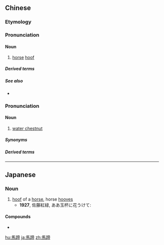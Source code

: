 {{also|马蹄}}
==Chinese==
{{zh-forms|s=马蹄}}

===Etymology===
{{rfe|zh|"water chestnut": is it related to Zhuang ''maxdaez''?}}

===Pronunciation===
{{zh-pron
|m=mǎtí
|c=maa5 tai4
|h=pfs=mâ-thài
|mn=xm,qz,tp:bé-tôe/kh:bé-tê/zz:bée-tê
|cat=n
}}

====Noun====
{{zh-noun}}

# [[horse]] [[hoof]]

=====Derived terms=====
{{zh-der|馬蹄鐵}}

=====See also=====
* {{zh-l|馬掌}}

===Pronunciation===
{{zh-pron
|m=mǎtí
|c=maa5 tai4-2,maa5 tai4
|cat=n
}}

====Noun====
{{zh-noun}}

# {{lb|zh|chiefly|Guangdong}} [[water chestnut]]

=====Synonyms=====
{{zh-dial|荸薺}}

=====Derived terms=====
{{zh-der|馬蹄糕|馬蹄粉|馬蹄露}}

----

==Japanese==
{{ja-kanjitab|ば|てい|yomi=on}}

===Noun===
{{ja-noun|ばてい}}

# [[hoof]] of a [[horse]], horse [[hooves]]
#* '''1927''', 佐藤紅緑, ああ玉杯に花うけて:
#*: {{ja-usex|こう思うとたんにしずかに'''馬蹄'''の音がどこからとなくきこえる。|こう おもう とたん に しずか に '''ばてい''' の おと が どこ から と なく きこえる。|Just as I think that, I hear somewhere the faint sound of horse hooves.}}

====Compounds====
* {{l/ja|馬蹄形}}

[[hu:馬蹄]]
[[ja:馬蹄]]
[[zh:馬蹄]]